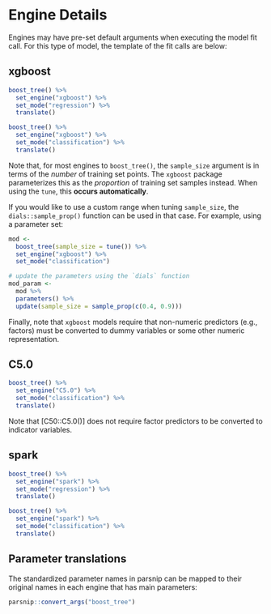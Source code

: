 # Engine Details

Engines may have pre-set default arguments when executing the model fit call. For this type of model, the template of the fit calls are below:

## xgboost

```r
boost_tree() %>% 
  set_engine("xgboost") %>% 
  set_mode("regression") %>% 
  translate()
```

```r
boost_tree() %>% 
  set_engine("xgboost") %>% 
  set_mode("classification") %>% 
  translate()
```

Note that, for most engines to `boost_tree()`, the `sample_size` argument is in terms of the _number_ of training set points. The `xgboost` package parameterizes this as the  _proportion_ of training set samples instead. When using the `tune`, this **occurs automatically**. 

If you would like to use a custom range when tuning `sample_size`, the `dials::sample_prop()` function can be used in that case. For example, using a  parameter set: 

```r
mod <- 
  boost_tree(sample_size = tune()) %>% 
  set_engine("xgboost") %>% 
  set_mode("classification")

# update the parameters using the `dials` function
mod_param <- 
  mod %>% 
  parameters() %>% 
  update(sample_size = sample_prop(c(0.4, 0.9)))
```

Finally, note that `xgboost` models require that non-numeric predictors (e.g., factors) must be converted to dummy variables or some other numeric representation. 


## C5.0

```r
boost_tree() %>% 
  set_engine("C5.0") %>% 
  set_mode("classification") %>% 
  translate()
```

Note that [C50::C5.0()] does not require factor predictors to be converted 
to indicator variables. 

## spark

```r
boost_tree() %>% 
  set_engine("spark") %>% 
  set_mode("regression") %>% 
  translate()
```

```r
boost_tree() %>% 
  set_engine("spark") %>% 
  set_mode("classification") %>% 
  translate()
```


## Parameter translations

The standardized parameter names in parsnip can be mapped to their original names in each engine that has main parameters:

```r
parsnip::convert_args("boost_tree")
```

